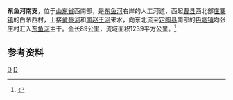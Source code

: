 {{Infobox River
  | river_name      = 东鱼河南支
  | image_name      =
  | image_size      = 
  | caption         = 
  | origin          = [[山东省|山东省]][[曹县|曹县]][[庄寨镇|庄寨镇]]白茅西村
  | mouth           = 山东省[[定陶县|定陶县]][[冉堌镇|冉堌镇]]均张庄村[[东鱼河|东鱼河]]
  | basin_countries = {{PRC}}
  | length          = 89 公里
  | elevation       = 
  | mouth_elevation = 
  | discharge       = 
  | watershed       = 1239 平方公里
}}
'''东鱼河南支'''，位于[[山东省|山东省]]西南部，是[[东鱼河|东鱼河]]右岸的人工河道，西起[[曹县|曹县]]西北部[[庄寨镇|庄寨镇]]的白茅西村，上接[[黄蔡河|黄蔡河]]和[[南赵王河|南赵王河]]来水，向东北流至[[定陶县|定陶县]]南部的[[冉堌镇|冉堌镇]]均张庄村汇入[[东鱼河|东鱼河]]主干。全长89公里，流域面积1239平方公里。<ref name="中国河湖大典">{{cite book zh |author=《中国河湖大典》编纂委员会 |title=《中国河湖大典·淮河卷》 |format=M |edition=1 |location=北京 |publisher=中国水利水电出版社 |date=2010年9月 |pages=182页 |id= ISBN 978-7-5084-7953-8}}</ref> 
==参考资料==
{{reflist}}

[[Category:沂沭泗河水系|D]]
[[Category:山东河流|D]]